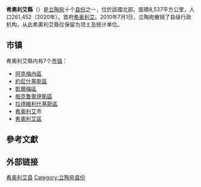 {{Infobox settlement
| name                    = 希奧利艾縣
| native_name             = Šiaulių apskritis
| native_name_lang        = lt
| settlement_type         = [[立陶宛縣份|县份]]
| image_skyline           = Siauliai centras.jpg
| image_caption           = 希奧利艾縣市中心
| image_flag              = Siauliai County flag.svg
| flag_size               = 115px
| image_shield            = LTU Šiaulių apskritis COA.svg
| shield_size             = 85px
| image_map               = Lithuanian-Counties-Siauliai.svg
| map_caption             = 希奧利艾縣在立陶宛的位置
| subdivision_type        = [[世界政區索引|国家]]
| subdivision_name        = {{LTU}}
| seat_type               = 行政中心
| seat                    = [[希奥利艾|希奥利艾]]
| parts_type              = [[立陶宛市镇|市镇]]
| parts                   = 
| p1                      = [[阿克梅內區|阿克梅內區]]
| p2                      = [[約尼什基斯區|約尼什基斯區]]
| p3                      = [[凱爾梅區|凱爾梅區]]
| p4                      = [[帕克魯奧伊斯區|帕克魯奧伊斯區]]
| p5                      = [[拉德維利什基斯區|拉德維利什基斯區]]
| p6                      = [[希奥利艾|希奥利艾]]市
| p7                      = [[希奧利艾區|希奧利艾區]]
| unit_pref               = Metric
| area_total_km2          = 8537
| area_rank               = 
| area_note               = （全国总面积的13.1%）
| area_footnotes          = 
| population_as_of        = 2020年
| population_total        = 261452
| population_rank         = 十县中第四
| population_density_km2  = auto
| population_note         = （全国总人口的10.4%）
| population_footnotes    = 
| timezone1               = [[欧洲东部时间|EET]]
| utc_offset1             = +2
| timezone1_DST           = [[欧洲东部夏令时间|EEST]]
| utc_offset1_DST         = +3
| iso_code                = LT-SA
| blank_name              = GDP<ref name="BVP2019">{{cite web | url = https://osp.stat.gov.lt/informaciniai-pranesimai?eventId=231671 | title = Bendrasis vidaus produktas pagal apskritis 2019 m. | language = lt | publisher = Lietuvos statistika | date = 2020-12-15 | accessdate = 2021-07-08 | archive-date = 2021-07-03 | archive-url = https://web.archive.org/web/20210703110217/https://osp.stat.gov.lt/informaciniai-pranesimai?eventId=231671 | dead-url = no }}</ref>
| blank_info              = 2019年
| blank1_name             =  - 总值
| blank1_info             = 34.7亿欧元
| blank2_name             =  - 人均
| blank2_info             = 13,200欧元
| blank3_name             = [[人类发展指数|HDI]] (2019年)
| blank3_info             = 0.854<ref name="HDI2019">{{cite web | url = https://globaldatalab.org/shdi/shdi/EST+LVA+LTU/?interpolation=0&extrapolation=0&nearest_real=0&years=2019 | title = Human Development Indices (5.0) | language = en | publisher = Global Data Lab | accessdate = 2021-07-08 | archive-date = 2021-06-14 | archive-url = https://web.archive.org/web/20210614212925/https://globaldatalab.org/shdi/shdi/EST+LVA+LTU/?interpolation=0&extrapolation=0&nearest_real=0&years=2019 | dead-url = no }}</ref> – <span style="color:#090;">极高</span>
| website                 = 
| footnotes               = 
}}
'''希奧利艾縣'''（{{lang-lt|Šiaulių apskritis}}）是[[立陶宛|立陶宛]]十个[[立陶宛縣份|县份]]之一，位於該國北部。面積8,537平方公里，人口261,452（2020年）。首府[[希奥利艾|希奥利艾]]。2010年7月1日，立陶宛撤销了县级行政机构，从此希奧利艾縣仅保留为领土及统计单位。

== 市镇 ==
希奧利艾縣内有7个[[立陶宛市镇|市镇]]：
* [[阿克梅內區|阿克梅內區]]
* [[約尼什基斯區|約尼什基斯區]]
* [[凱爾梅區|凱爾梅區]]
* [[帕克魯奧伊斯區|帕克魯奧伊斯區]]
* [[拉德維利什基斯區|拉德維利什基斯區]]
* [[希奥利艾|希奥利艾]]市
* [[希奧利艾區|希奧利艾區]]

==參考文獻==
{{Reflist}}

== 外部链接 ==
{{commonscat|Šiauliai County|position=left}}

{{立陶宛縣份}}

{{DEFAULTSORT:Siauliai}}
[[Category:希奥利艾县|]]
[[Category:立陶宛县份|Category:立陶宛县份]]